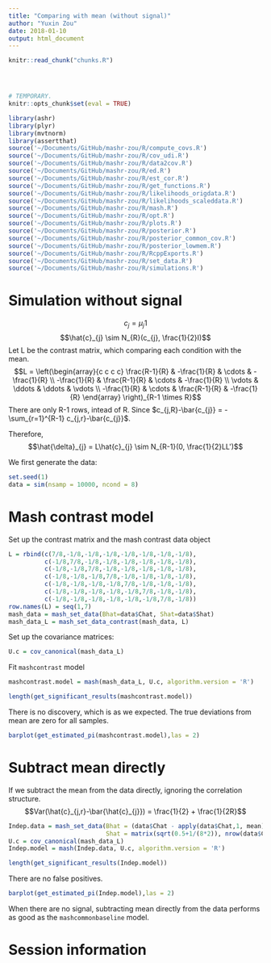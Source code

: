 ```yaml
---
title: "Comparing with mean (without signal)"
author: "Yuxin Zou"
date: 2018-01-10
output: html_document
---
```

```r
knitr::read_chunk("chunks.R")
```

<!-- Update knitr chunk options -->
```r
```

<!-- Insert the date the file was last updated -->
```r
```

<!-- Insert the R version (Git commit SHA1) if Git repository exists and R
 package git2r is installed -->
```r
```

```r
# TEMPORARY.
knitr::opts_chunk$set(eval = TRUE)
```

```r
library(ashr)
library(plyr)
library(mvtnorm)
library(assertthat)
source('~/Documents/GitHub/mashr-zou/R/compute_covs.R')
source('~/Documents/GitHub/mashr-zou/R/cov_udi.R')
source('~/Documents/GitHub/mashr-zou/R/data2cov.R')
source('~/Documents/GitHub/mashr-zou/R/ed.R')
source('~/Documents/GitHub/mashr-zou/R/est_cor.R')
source('~/Documents/GitHub/mashr-zou/R/get_functions.R')
source('~/Documents/GitHub/mashr-zou/R/likelihoods_origdata.R')
source('~/Documents/GitHub/mashr-zou/R/likelihoods_scaleddata.R')
source('~/Documents/GitHub/mashr-zou/R/mash.R')
source('~/Documents/GitHub/mashr-zou/R/opt.R')
source('~/Documents/GitHub/mashr-zou/R/plots.R')
source('~/Documents/GitHub/mashr-zou/R/posterior.R')
source('~/Documents/GitHub/mashr-zou/R/posterior_common_cov.R')
source('~/Documents/GitHub/mashr-zou/R/posterior_lowmem.R')
source('~/Documents/GitHub/mashr-zou/R/RcppExports.R')
source('~/Documents/GitHub/mashr-zou/R/set_data.R')
source('~/Documents/GitHub/mashr-zou/R/simulations.R')
```

# Simulation without signal

$$c_{j} = \mu_{j} 1$$
$$\hat{c}_{j} \sim N_{R}(c_{j}, \frac{1}{2}I)$$
Let L be the contrast matrix, which comparing each condition with the mean. 
$$L = \left(\begin{array}{c c c c}
\frac{R-1}{R} & -\frac{1}{R} & \cdots & -\frac{1}{R} \\
-\frac{1}{R} & \frac{R-1}{R} & \cdots & -\frac{1}{R} \\
\vdots & \ddots & \ddots & \vdots \\
-\frac{1}{R} & \cdots & \frac{R-1}{R} & -\frac{1}{R}
\end{array} \right)_{R-1 \times R}$$
There are only R-1 rows, intead of R. Since $c_{j,R}-\bar{c_{j}} = -\sum_{r=1}^{R-1} c_{j,r}-\bar{c_{j}}$.

Therefore, $$\hat{\delta}_{j} = L\hat{c}_{j} \sim N_{R-1}(0, \frac{1}{2}LL')$$

We first generate the data:
```r
set.seed(1)
data = sim(nsamp = 10000, ncond = 8)
```

# Mash contrast model

Set up the contrast matrix and the mash contrast data object
```r
L = rbind(c(7/8,-1/8,-1/8,-1/8,-1/8,-1/8,-1/8,-1/8),
          c(-1/8,7/8,-1/8,-1/8,-1/8,-1/8,-1/8,-1/8),
          c(-1/8,-1/8,7/8,-1/8,-1/8,-1/8,-1/8,-1/8),
          c(-1/8,-1/8,-1/8,7/8,-1/8,-1/8,-1/8,-1/8),
          c(-1/8,-1/8,-1/8,-1/8,7/8,-1/8,-1/8,-1/8),
          c(-1/8,-1/8,-1/8,-1/8,-1/8,7/8,-1/8,-1/8),
          c(-1/8,-1/8,-1/8,-1/8,-1/8,-1/8,7/8,-1/8))
row.names(L) = seq(1,7)
mash_data = mash_set_data(Bhat=data$Chat, Shat=data$Shat)
mash_data_L = mash_set_data_contrast(mash_data, L)
```

Set up the covariance matrices:

```r
U.c = cov_canonical(mash_data_L)
```

Fit `mashcontrast` model
```r
mashcontrast.model = mash(mash_data_L, U.c, algorithm.version = 'R')
```

```r
length(get_significant_results(mashcontrast.model))
```
There is no discovery, which is as we expected. The true deviations from mean are zero for all samples.

```r
barplot(get_estimated_pi(mashcontrast.model),las = 2)
```

# Subtract mean directly

If we subtract the mean from the data directly, ignoring the correlation structure.
$$Var(\hat{c}_{j,r}-\bar{\hat{c}_{j}}) = \frac{1}{2} + \frac{1}{2R}$$
```r
Indep.data = mash_set_data(Bhat = (data$Chat - apply(data$Chat,1, mean))[,1:7],
                           Shat = matrix(sqrt(0.5+1/(8*2)), nrow(data$Chat), ncol(data$Chat)-1))
U.c = cov_canonical(mash_data_L)
Indep.model = mash(Indep.data, U.c, algorithm.version = 'R')
```
```r
length(get_significant_results(Indep.model))
```
There are no false positives.

```r
barplot(get_estimated_pi(Indep.model),las = 2)
```

When there are no signal, subtracting mean directly from the data performs as good as the `mashcommonbaseline` model.

# Session information

<!-- Insert the session information into the document -->
```r
```
